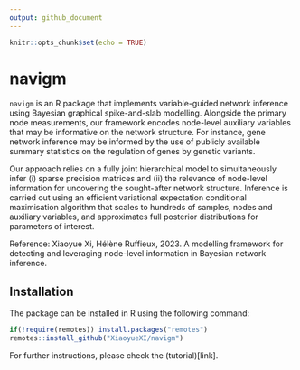 ```yaml
---
output: github_document
---
```


```r
knitr::opts_chunk$set(echo = TRUE)
```

# navigm

`navigm` is an R package that implements variable-guided network inference 
using Bayesian graphical spike-and-slab modelling. Alongside the primary 
node measurements, our framework encodes node-level auxiliary variables 
that may be informative on the network structure. For instance, gene network 
inference may be informed by the use of publicly available summary statistics 
on the regulation of genes by genetic variants. 

Our approach relies on a fully joint hierarchical model to simultaneously 
infer (i) sparse precision matrices and (ii) the relevance of node-level 
information for uncovering the sought-after network structure. Inference 
is carried out using an efficient variational expectation conditional 
maximisation algorithm that scales to hundreds of samples, nodes and 
auxiliary variables, and approximates full posterior distributions for 
parameters of interest.

Reference: Xiaoyue Xi, Hélène Ruffieux, 2023. A modelling framework
for detecting and leveraging node-level information in Bayesian network 
inference.

## Installation

The package can be installed in R using the following command:

``` r
if(!require(remotes)) install.packages("remotes")
remotes::install_github("XiaoyueXI/navigm")
```

For further instructions, please check the (tutorial)\[link\].
